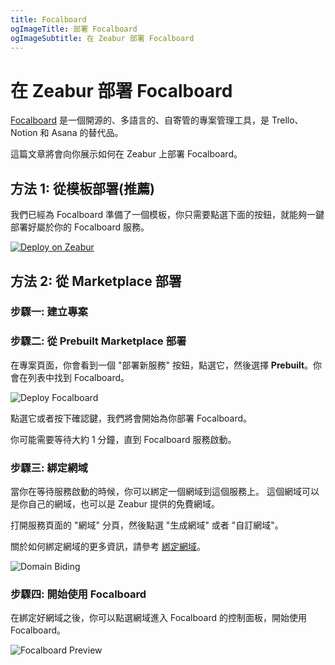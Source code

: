 ```yaml
---
title: Focalboard
ogImageTitle: 部署 Focalboard
ogImageSubtitle: 在 Zeabur 部署 Focalboard
---
```



# 在 Zeabur 部署 Focalboard

[Focalboard](https://www.focalboard.com/) 是一個開源的、多語言的、自寄管的專案管理工具，是 Trello、Notion 和 Asana 的替代品。

這篇文章將會向你展示如何在 Zeabur 上部署 Focalboard。

## 方法 1: 從模板部署(推薦)

我們已經為 Focalboard 準備了一個模板，你只需要點選下面的按鈕，就能夠一鍵部署好屬於你的 Focalboard 服務。

[![Deploy on Zeabur](https://zeabur.com/button.svg)](https://zeabur.com/templates/SU7RTR)

## 方法 2: 從 Marketplace 部署

### 步驟一: 建立專案

<CreateProject />

### 步驟二: 從 Prebuilt Marketplace 部署

在專案頁面，你會看到一個 "部署新服務" 按鈕，點選它，然後選擇 **Prebuilt**。你會在列表中找到 Focalboard。

![Deploy Focalboard](/marketplace/focalboard/deploy.png)

點選它或者按下確認鍵，我們將會開始為你部署 Focalboard。

<Callout>
    你可能需要等待大約 1 分鐘，直到 Focalboard 服務啟動。
</Callout>

### 步驟三: 綁定網域

當你在等待服務啟動的時候，你可以綁定一個網域到這個服務上。
這個網域可以是你自己的網域，也可以是 Zeabur 提供的免費網域。

打開服務頁面的 "網域" 分頁，然後點選 "生成網域" 或者 "自訂網域"。

關於如何綁定網域的更多資訊，請參考 [綁定網域](/deploy/domain-binding.zh-CN.mdx)。

![Domain Biding](/marketplace/focalboard/domain.png)

### 步驟四: 開始使用 Focalboard

在綁定好網域之後，你可以點選網域進入 Focalboard 的控制面板，開始使用 Focalboard。

![Focalboard Preview](/marketplace/focalboard/focalboard.png)
